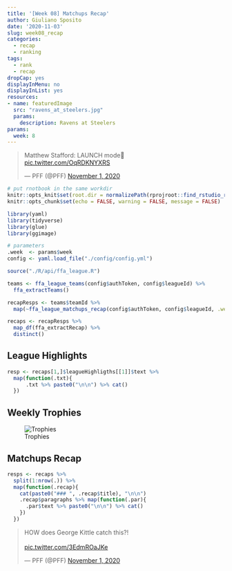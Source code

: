 ```yaml
---
title: '[Week 08] Matchups Recap'
author: Giuliano Sposito
date: '2020-11-03'
slug: week08_recap
categories:
  - recap
  - ranking
tags:
  - rank
  - recap
dropCap: yes
displayInMenu: no
displayInList: yes
resources:
- name: featuredImage
  src: "ravens_at_steelers.jpg"
  params:
    description: Ravens at Steelers
params:
  week: 8
---
```


<!--more-->

<blockquote class="twitter-tweet"><p lang="en" dir="ltr">Matthew Stafford: LAUNCH mode🚀<br> <a href="https://t.co/OqRDKNYXRS">pic.twitter.com/OqRDKNYXRS</a></p>&mdash; PFF (@PFF) <a href="https://twitter.com/PFF/status/1322999809700253697?ref_src=twsrc%5Etfw">November 1, 2020</a></blockquote> <script async src="https://platform.twitter.com/widgets.js" charset="utf-8"></script>


```r
# put rnotbook in the same workdir
knitr::opts_knit$set(root.dir = normalizePath(rprojroot::find_rstudio_root_file())) 
knitr::opts_chunk$set(echo = FALSE, warning = FALSE, message = FALSE)
```

```r

library(yaml)
library(tidyverse)
library(glue)
library(ggimage)

# parameters
.week  <- params$week
config <- yaml.load_file("./config/config.yml")

```


```r
source("./R/api/ffa_league.R")

teams <- ffa_league_teams(config$authToken, config$leagueId) %>% 
  ffa_extractTeams()

recapResps <- teams$teamId %>% 
  map(~ffa_league_matchups_recap(config$authToken, config$leagueId, .week=.week, .teamId = .x))

recaps <- recapResps %>% 
  map_df(ffa_extractRecap) %>% 
  distinct()
```

## League Highlights

```r
resp <- recaps[1,]$leagueHighligths[[1]]$text %>%
  map(function(.txt){
      .txt %>% paste0("\n\n") %>% cat()
  })

```

## Weekly Trophies

![Trophies](/img/2020/trophies_week08.jpg)


## Matchups Recap

```r
resps <- recaps %>% 
  split(1:nrow(.)) %>% 
  map(function(.recap){
    cat(paste0("### ", .recap$title), "\n\n")
    .recap$paragraphs %>% map(function(.par){
      .par$text %>% paste0("\n\n") %>% cat()
    })
  })
```


<blockquote class="twitter-tweet"><p lang="en" dir="ltr">HOW does George Kittle catch this?!<br><br> <a href="https://t.co/3EdmROaJKe">pic.twitter.com/3EdmROaJKe</a></p>&mdash; PFF (@PFF) <a href="https://twitter.com/PFF/status/1323049341486063617?ref_src=twsrc%5Etfw">November 1, 2020</a></blockquote> <script async src="https://platform.twitter.com/widgets.js" charset="utf-8"></script>
